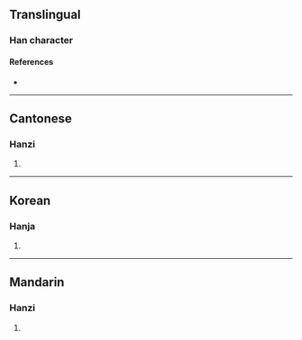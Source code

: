 {{character info/new}}
==Translingual==

===Han character===
{{Han char|rn=75|rad=木|as=10|sn=14|four=44961|canj=DJPA|ids=⿰木耆}}

====References====
* {{Han ref|kx=0544.190|dkj=15275|dj=0932.030|hdz=21260.080|uh=69B0|ud=27056|bh=E243|bd=57923}}

----

==Cantonese==

===Hanzi===
{{yue-hanzi|jyut=[[zi1]], [[zi2]]|y=ji1, ji2}}

# {{defn|lang=yue|sort=木10}}

----

==Korean==

===Hanja===
{{ko-hanja|hangeul=지|eumhun=|rv=ji|mr=chi|y=ci}}

# {{defn|lang=ko|sort=木10}}

----

==Mandarin==

===Hanzi===
{{cmn-hanzi|pin=[[zhī]] ([[zhi1]])|wg=chih<sup>1</sup>}}

# {{defn|lang=cmn|sort=木10}}
